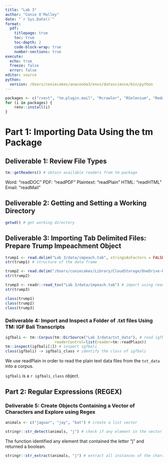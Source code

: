 ```yaml
---
title: "Lab 3"
author: "Conie O'Malley"
date: "`r Sys.Date()`"
format: 
  pdf: 
    titlepage: true
    toc: true
    toc-depth: 2
    code-block-wrap: true
    number-sections: true
execute:
  echo: true
  freeze: false
  error: false
editor: source
python:
  version: /Users/coniecakes/anaconda3/envs/datascience/bin/python
---
```


```r
packages <- c("rvest", "tm.plugin.mail", "Rcrawler", "RSelenium", "RedditExtractoR", "bskyr", "rtoot")
for (i in packages) {
    renv::install(i)
}
```

# Part 1: Importing Data Using the tm Package

## Deliverable 1: Review File Types

```r
tm::getReaders() # obtain available readers from tm package
```

Word: "readDOC"
PDF: "readPDF"
Plaintext: "readPlain"
HTML: "readHTML"
Email: "readMail"

## Deliverable 2: Getting and Setting a Working Directory
```r
getwd() # get working directory
```

## Deliverable 3: Importing Tab Delimited Files: Prepare Trump Impeachment Object
```r
trump1 <- read.delim("Lab 3/data/impeach.tab", stringsAsFactors = FALSE) # read tab delimited file
str(trump1) # structure of the data frame

trump2 <- read.delim("/Users/coniecakes/Library/CloudStorage/OneDrive-Personal/001. Documents - Main/023. Programming Tools/R Studio/AdvTxtAnalytics/Lab 3/data/impeach.tab", stringsAsFactors = FALSE) # read using absolute path
str(trump2)

trump3 <- readr::read_tsv("Lab 3/data/impeach.tab") # import using read_tsv
str(trump3)

class(trump1)
class(trump2)
class(trump3)
```

### Deliverable 4: Import and Inspect a Folder of .txt files Using TM: IGF Bali Transcripts
```r
igfbali <- tm::Corpus(tm::DirSource("Lab 3/data/txt_data"), # read igfbali data into corpus vector
                      readerControl=list(reader=tm::readPlain))
tm::inspect(igfbali[1]) # inspect igfbali
class(igfbali) -> igfbali_class # identify the class of igfbali
```

We use readPlain in order to read the plain text data files from the `txt_data` into a corpus.


`igfbali` is a `r igfbali_class` object.

## Part 2: Regular Expressions (REGEX)

### Deliverable 5: Create Objects Containing a Vector of Characters and Explore using Regex
```r
animals <- c("jaguar", "jay", "bat") # create a list vector

stringr::str_detect(animals, "j") # check if any element in the vector contains the character "j"
```

The function identified any element that contained the letter "j" and returned a boolean.

```r
stringr::str_extract(animals, "j") # extract all instances of the character "j" from each element
```
